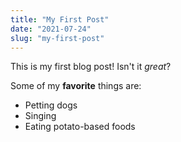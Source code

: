```yaml
---
title: "My First Post"
date: "2021-07-24"
slug: "my-first-post"
---
```


This is my first blog post! Isn't it *great*?

Some of my **favorite** things are:

* Petting dogs
* Singing
* Eating potato-based foods